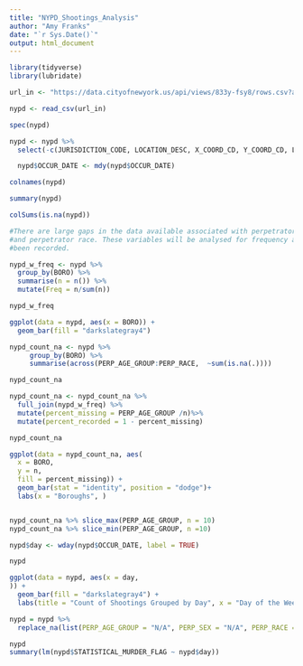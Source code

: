 ---
title: "NYPD_Shootings_Analysis"
author: "Amy Franks"
date: "`r Sys.Date()`"
output: html_document
---

```{r}
library(tidyverse)
library(lubridate)

url_in <- "https://data.cityofnewyork.us/api/views/833y-fsy8/rows.csv?accessType=DOWNLOAD"

nypd <- read_csv(url_in)

spec(nypd)

nypd <- nypd %>%
  select(-c(JURISDICTION_CODE, LOCATION_DESC, X_COORD_CD, Y_COORD_CD, Latitude, Longitude, Lon_Lat))

  nypd$OCCUR_DATE <- mdy(nypd$OCCUR_DATE)

colnames(nypd)

summary(nypd)

colSums(is.na(nypd))

#There are large gaps in the data available associated with perpetrator age group, perpetrator sex,
#and perpetrator race. These variables will be analysed for frequency and locations where they have
#been recorded. 

nypd_w_freq <- nypd %>%
  group_by(BORO) %>%
  summarise(n = n()) %>%
  mutate(Freq = n/sum(n))

nypd_w_freq

ggplot(data = nypd, aes(x = BORO)) +
  geom_bar(fill = "darkslategray4")

nypd_count_na <- nypd %>% 
     group_by(BORO) %>% 
     summarise(across(PERP_AGE_GROUP:PERP_RACE,  ~sum(is.na(.))))

nypd_count_na

nypd_count_na <- nypd_count_na %>%
  full_join(nypd_w_freq) %>%
  mutate(percent_missing = PERP_AGE_GROUP /n)%>%
  mutate(percent_recorded = 1 - percent_missing)

nypd_count_na

ggplot(data = nypd_count_na, aes(
  x = BORO, 
  y = n, 
  fill = percent_missing)) +
  geom_bar(stat = "identity", position = "dodge")+
  labs(x = "Boroughs", )


nypd_count_na %>% slice_max(PERP_AGE_GROUP, n = 10)
nypd_count_na %>% slice_min(PERP_AGE_GROUP, n =10)

nypd$day <- wday(nypd$OCCUR_DATE, label = TRUE)

nypd

ggplot(data = nypd, aes(x = day,
)) + 
  geom_bar(fill = "darkslategray4") +
  labs(title = "Count of Shootings Grouped by Day", x = "Day of the Week", y = "Number of Shootings")

nypd = nypd %>%
  replace_na(list(PERP_AGE_GROUP = "N/A", PERP_SEX = "N/A", PERP_RACE = "N/A"))

nypd
summary(lm(nypd$STATISTICAL_MURDER_FLAG ~ nypd$day))

```

